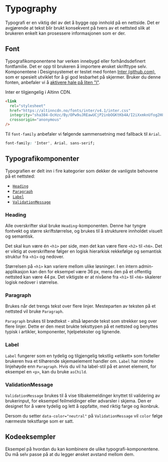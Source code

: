 

<Meta of={typographyStories} />

# Typography

Typografi er en viktig del av det å bygge opp innhold på en nettside. Det er avgjørende at tekst blir brukt konsekvent på tvers av et nettsted slik at brukeren enkelt kan prosessere informasjonen som er der. 

## Font

Typografikomponentene har verken innebygd eller forhåndsdefinert fontfamilie. Det er opp til brukeren å importere ønsket skrifttype selv. Komponentene i Designsystemet er testet med fonten [Inter (github.com)](https://github.com/rsms/inter), som er spesielt utviklet for å gi god lesbarhet på skjermer. Bruker du denne fonten, anbefaler vi å [aktivere hale på liten "l"](https://www.designsystemet.no/no/fundamentals/design-tokens/typography#aktiver-hale-på-l). 

Inter er tilgjengelig i Altinn CDN.

```html
<link
  rel="stylesheet"
  href="https://altinncdn.no/fonts/inter/v4.1/inter.css"
  integrity="sha384-OcHzc/By/OPw9uJREawUCjP2inbOGKtKb4A/I2iXxmknUfog2H8Adx71tWVZRscD"
  crossorigin="anonymous"
/>
```

Til `font-family` anbefaler vi følgende sammensetning med fallback til `Arial`.

```css
font-family: 'Inter', Arial, sans-serif;
```

## Typografikomponenter
Typografien er delt inn i fire kategorier som dekker de vanligste behovene på et nettsted:

- [`Heading`](#heading)
- [`Paragraph`](#paragraph)
- [`Label`](#label)
- [`ValidationMessage`](#validationmessage)

### Heading

Alle overskrifter skal bruke `Heading`-komponenten. Denne har tyngre fontvekt og større skriftstørrelse, og brukes til å strukturere innholdet visuelt og semantisk.

Det skal kun være én `<h1>` per side, men det kan være flere `<h2>` til `<h6>`. Det er viktig at overskriftene følger en logisk hierarkisk rekkefølge og semantisk struktur fra `<h1>` og nedover.

Størrelsen på `<h1>` kan variere mellom ulike løsninger. I en intern admin-applikasjon kan den for eksempel være 36 px, mens den på et offentlig nettsted kan være 44 px. Det viktigste er at nivåene fra `<h1>` til `<h6>` skalerer logisk nedover i størrelse.

<Canvas of={HeadingStories.Preview} />
<Controls of={HeadingStories.Preview} />

### Paragraph

Brukes når det trengs tekst over flere linjer. Mesteparten av teksten på et nettsted vil bruke `Paragraph`.

`Paragraph` brukes til brødtekst - altså løpende tekst som strekker seg over flere linjer. Dette er den mest brukte teksttypen på et nettsted og benyttes typisk i artikler, komponenter, hjelpetekster og lignende.  

<Canvas of={ParagraphStories.Preview} />
<Controls of={ParagraphStories.Preview} />

### Label
`Label` fungerer som en tydelig og tilgjengelig tekstlig «etikett» som forteller brukeren hva et tilhørende skjemaelement handler om. `Label` har mindre linjehøyde enn `Paragraph`. Hvis du  vil ha label-stil på et annet element, for eksempel en `<p>`, kan du bruke `asChild`.

<Canvas of={LabelStories.Preview} />
<Controls of={LabelStories.Preview} />

### ValidationMessage
`ValidationMessage` brukes til å vise tilbakemeldinger knyttet til validering av brukerinput, for eksempel feilmeldinger eller advarsler i skjema. Den er designet for å være tydelig og lett å oppfatte, med riktig farge og ikonbruk. 

Dersom du setter `data-color="neutral"` på `ValidationMessage` vil `color` følge nærmeste tekstfarge som er satt.

<Canvas of={ValidationMessageStories.Preview} />
<Controls of={ValidationMessageStories.Preview} />

## Kodeeksempler
Eksempel på hvordan du kan kombinere de ulike typografi-komponentene. Du må selv passe på at du legger ønsket avstand mellom dem. 

<Canvas of={typographyStories.EksempelTekst} />

<Canvas of={typographyStories.EksempelTekstDark} />
